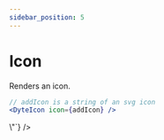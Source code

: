 ```yaml
---
sidebar_position: 5
---
```


# Icon

Renders an icon.

```jsx
// addIcon is a string of an svg icon
<DyteIcon icon={addIcon} />
```

<div className="ui-preview">
  <dyte-icon
    icon={`\"<svg fill=\\\"none\\\" viewBox=\\\"0 0 24 24\\\" xmlns=\\\"http://www.w3.org/2000/svg\\\"><path d=\\\"M11.75 3a.75.75 0 0 1 .743.648l.007.102.001 7.25h7.253a.75.75 0 0 1 .102 1.493l-.102.007h-7.253l.002 7.25a.75.75 0 0 1-1.493.101l-.007-.102-.002-7.249H3.752a.75.75 0 0 1-.102-1.493L3.752 11h7.25L11 3.75a.75.75 0 0 1 .75-.75Z\\\" fill=\\\"currentColor\\\"/></svg>\"`}
  />
</div>
